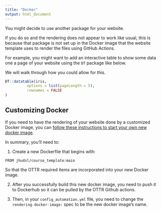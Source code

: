 ```yaml
---
title: "Docker"
output: html_document
---
```


You might decide to use another package for your website. 

If you do so and the rendering does not appear to work like usual, this is because that package is not set up in the Docker image that the website template uses to render the files using GitHub Actions. 

For example, you might want to add an interactive table to show some data one a page of your website using the `DT` package like below. 

We will walk through how you could allow for this. 

```r
DT::datatable(iris, 
          options = list(pageLength = 5), 
          rownames = FALSE
)
```

## Customizing Docker

If you need to have the rendering of your website done by a customized Docker image, you can [follow these instructions to start your own new docker image](https://www.ottrproject.org/customize-docker.html#Starting_a_new_Docker_image).

In summary, you'll need to:

1. Create a new Dockerfile that begins with:

```
FROM jhudsl/course_template:main
```
So that the OTTR required items are incorporated into your new Docker image.

2. After you successfully build this new docker image, you need to push it to Dockerhub so it can be pulled by the OTTR Github actions.

3. Then, in your `config_automation.yml` file, you need to change the `rendering-docker-image:`  spec to be the new docker image's name. 
